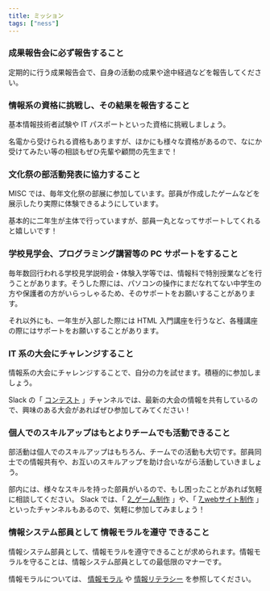 ```yaml
---
title: ミッション
tags: ["ness"]
---
```




### 成果報告会に必ず報告すること

定期的に行う成果報告会で、自身の活動の成果や途中経過などを報告してください。

### 情報系の資格に挑戦し、その結果を報告すること

基本情報技術者試験や IT パスポートといった資格に挑戦しましょう。

名電から受けられる資格もありますが、ほかにも様々な資格があるので、なにか受けてみたい等の相談もぜひ先輩や顧問の先生まで！

### 文化祭の部活動発表に協力すること

MISC では、毎年文化祭の部展に参加しています。部員が作成したゲームなどを展示したり実際に体験できるようにしています。

基本的に二年生が主体で行っていますが、部員一丸となってサポートしてくれると嬉しいです！

### 学校見学会、プログラミング講習等の PC サポートをすること

毎年数回行われる学校見学説明会・体験入学等では、情報科で特別授業などを行うことがあります。そうした際には、パソコンの操作にまだなれてない中学生の方や保護者の方がいらっしゃるため、そのサポートをお願いすることがあります。

それ以外にも、一年生が入部した際には HTML 入門講座を行うなど、各種講座の際にはサポートをお願いすることがあります。

### IT 系の大会にチャレンジすること

情報系の大会にチャレンジすることで、自分の力を試せます。積極的に参加しましょう。

Slack の「 [コンテスト](https://meideninfosystemclub.slack.com/archives/C03GBET2161) 」チャンネルでは、最新の大会の情報を共有しているので、興味のある大会があればぜひ参加してみてください！

### 個人でのスキルアップはもとよりチームでも活動できること

部活動は個人でのスキルアップはもちろん、チームでの活動も大切です。部員同士での情報共有や、お互いのスキルアップを助け合いながら活動していきましょう。

部内には、様々なスキルを持った部員がいるので、もし困ったことがあれば気軽に相談してください。
Slack では、「 [2_ゲーム制作](https://meideninfosystemclub.slack.com/archives/C039THF7WUV) 」や、「 [7_webサイト制作](https://meideninfosystemclub.slack.com/archives/C070ML54ZEU) 」といったチャンネルもあるので、気軽に参加してみましょう！

### 情報システム部員として 情報モラルを遵守 できること

情報システム部員として、情報モラルを遵守できることが求められます。情報モラルを守ることは、情報システム部員としての最低限のマナーです。

情報モラルについては、 [情報モラル](../moral-literacy/moral) や [情報リテラシー](../moral-literacy/literacy) を参照してください。
